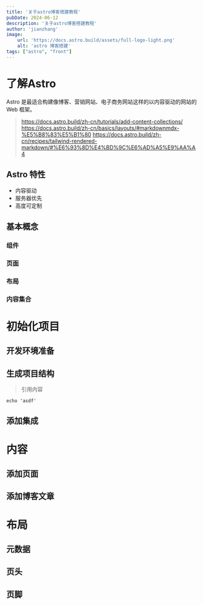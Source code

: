 ```yaml
---
title: '关于astro博客搭建教程'
pubDate: 2024-06-12
description: '关于astro博客搭建教程'
author: 'jianzhang'
image:
    url: 'https://docs.astro.build/assets/full-logo-light.png'
    alt: 'astro 博客搭建'
tags: ["astro", "front"]
---
```


# 了解Astro

Astro 是最适合构建像博客、营销网站、电子商务网站这样的以内容驱动的网站的 Web 框架。
> https://docs.astro.build/zh-cn/tutorials/add-content-collections/
> https://docs.astro.build/zh-cn/basics/layouts/#markdownmdx-%E5%B8%83%E5%B1%80
> https://docs.astro.build/zh-cn/recipes/tailwind-rendered-markdown/#%E6%93%8D%E4%BD%9C%E6%AD%A5%E9%AA%A4

## Astro 特性

- 内容驱动
- 服务器优先
- 高度可定制

## 基本概念

### 组件

### 页面

### 布局

### 内容集合

# 初始化项目

## 开发环境准备

## 生成项目结构

>  引用内容

```shell
echo 'asdf'
```

## 添加集成

# 内容

## 添加页面

## 添加博客文章

# 布局

## 元数据
## 页头
## 页脚

